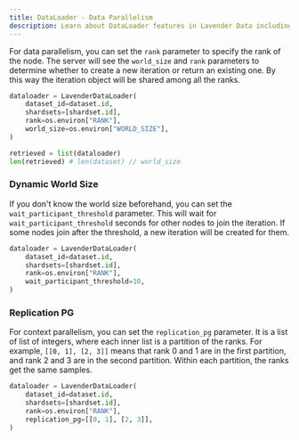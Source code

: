 ```yaml
---
title: DataLoader - Data Parallelism
description: Learn about DataLoader features in Lavender Data including shuffling, fault tolerance, and resumable iterations
---
```




For data parallelism, you can set the `rank` parameter to specify the rank of the node.
The server will see the `world_size` and `rank` parameters to determine whether to
create a new iteration or return an existing one.
By this way the iteration object will be shared among all the ranks.

```python
dataloader = LavenderDataLoader(
    dataset_id=dataset.id,
    shardsets=[shardset.id],
    rank=os.environ["RANK"],
    world_size=os.environ["WORLD_SIZE"],
)

retrieved = list(dataloader)
len(retrieved) # len(dataset) // world_size
```

### Dynamic World Size

If you don't know the world size beforehand, you can set the `wait_participant_threshold` parameter.
This will wait for `wait_participant_threshold` seconds for other nodes to join the iteration.
If some nodes join after the threshold, a new iteration will be created for them.


```python
dataloader = LavenderDataLoader(
    dataset_id=dataset.id,
    shardsets=[shardset.id],
    rank=os.environ["RANK"],
    wait_participant_threshold=10,
)
```

### Replication PG

For context parallelism, you can set the `replication_pg` parameter.
It is a list of list of integers, where each inner list is a partition of the ranks.
For example, `[[0, 1], [2, 3]]` means that rank 0 and 1 are in the first partition,
and rank 2 and 3 are in the second partition. 
Within each partition, the ranks get the same samples.

```python
dataloader = LavenderDataLoader(
    dataset_id=dataset.id,
    shardsets=[shardset.id],
    rank=os.environ["RANK"],
    replication_pg=[[0, 1], [2, 3]],
)
```

